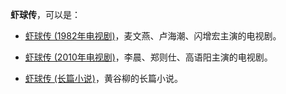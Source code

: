 '''虾球传'''，可以是：

* [[虾球传_(1982年电视剧)|虾球传 (1982年电视剧)]]，麦文燕、卢海潮、闪增宏主演的电视剧。

* [[虾球传_(2010年电视剧)|虾球传 (2010年电视剧)]]，李晨、郑则仕、高语阳主演的电视剧。

* [[虾球传_(长篇小说)|虾球传 (长篇小说)]]，黄谷柳的长篇小说。

{{disambig|Cat=三字作品消歧义}}